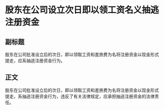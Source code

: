 # 股东在公司设立次日即以领工资名义抽逃注册资金
## 副标题
股东在公司批准设立后的次日，即以领取工资和差旅费为名将注册资金以现金形式提走，应系抽逃注册资金行为。
## 正文
股东在公司批准设立后的次日，即以领取工资和差旅费为名将注册资金以现金形式提走，系抽逃注册资金行为，违反了有关法律规定，应承担抽逃注册资金的法律责任。